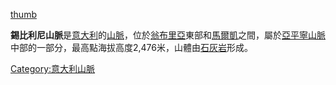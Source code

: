 [[image:MontiSibilliniUmbriaItalia.jpg|thumb]]

'''錫比利尼山脈'''是[[意大利|意大利]]的[[山脈|山脈]]，位於[[翁布里亞|翁布里亞]]東部和[[馬爾凱|馬爾凱]]之間，屬於[[亞平寧山脈|亞平寧山脈]]中部的一部分，最高點海拔高度2,476米，山體由[[石灰岩|石灰岩]]形成。

{{coord|42|49|26|N|13|16|32|E|type:mountain_region:IT|display=title}}

{{Italy-geo-stub}}
[[Category:意大利山脈|Category:意大利山脈]]